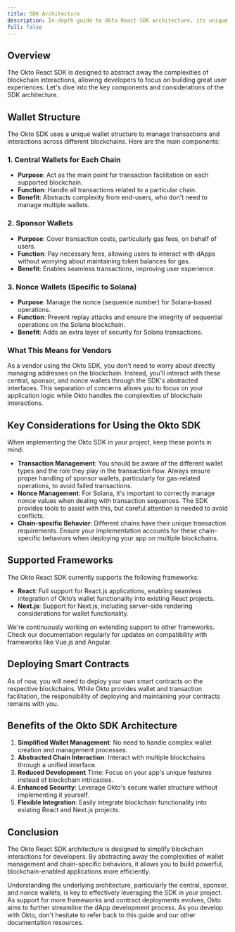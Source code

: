 ```yaml
---
title: SDK Architecture
description: In-depth guide to Okto React SDK architecture, its unique wallet structure, and key considerations for implementation.
full: false
---
```


## Overview

The Okto React SDK is designed to abstract away the complexities of blockchain interactions, allowing developers to focus on building great user experiences. Let's dive into the key components and considerations of the SDK architecture.

## Wallet Structure
The Okto SDK uses a unique wallet structure to manage transactions and interactions across different blockchains. Here are the main components:

### 1. Central Wallets for Each Chain
- **Purpose**: Act as the main point for transaction facilitation on each supported blockchain.
- **Function**: Handle all transactions related to a particular chain.
- **Benefit**: Abstracts complexity from end-users, who don't need to manage multiple wallets.

### 2. Sponsor Wallets
- **Purpose**: Cover transaction costs, particularly gas fees, on behalf of users.
- **Function**: Pay necessary fees, allowing users to interact with dApps without worrying about maintaining token balances for gas.
- **Benefit**: Enables seamless transactions, improving user experience.

### 3. Nonce Wallets (Specific to Solana)
- **Purpose**: Manage the nonce (sequence number) for Solana-based operations.
- **Function**: Prevent replay attacks and ensure the integrity of sequential operations on the Solana blockchain.
- **Benefit**: Adds an extra layer of security for Solana transactions.

### What This Means for Vendors

As a vendor using the Okto SDK, you don't need to worry about directly managing addresses on the blockchain. Instead, you'll interact with these central, sponsor, and nonce wallets through the SDK's abstracted interfaces. This separation of concerns allows you to focus on your application logic while Okto handles the complexities of blockchain interactions.

## Key Considerations for Using the Okto SDK
When implementing the Okto SDK in your project, keep these points in mind:
- **Transaction Management**: You should be aware of the different wallet types and the role they play in the transaction flow. Always ensure proper handling of sponsor wallets, particularly for gas-related operations, to avoid failed transactions.
- **Nonce Management**: For Solana, it's important to correctly manage nonce values when dealing with transaction sequences. The SDK provides tools to assist with this, but careful attention is needed to avoid conflicts.
- **Chain-specific Behavior**: Different chains have their unique transaction requirements. Ensure your implementation accounts for these chain-specific behaviors when deploying your app on multiple blockchains.

## Supported Frameworks

The Okto React SDK currently supports the following frameworks:
- **React**: Full support for React.js applications, enabling seamless integration of Okto’s wallet functionality into existing React projects.
- **Next.js**: Support for Next.js, including server-side rendering considerations for wallet functionality.

We're continuously working on extending support to other frameworks. Check our documentation regularly for updates on compatibility with frameworks like Vue.js and Angular.

## Deploying Smart Contracts

As of now, you will need to deploy your own smart contracts on the respective blockchains. While Okto provides wallet and transaction facilitation, the responsibility of deploying and maintaining your contracts remains with you.

## Benefits of the Okto SDK Architecture
1. **Simplified Wallet Management**: No need to handle complex wallet creation and management processes.
2. **Abstracted Chain Interaction**: Interact with multiple blockchains through a unified interface.
3. **Reduced Development** Time: Focus on your app's unique features instead of blockchain intricacies.
4. **Enhanced Security**: Leverage Okto's secure wallet structure without implementing it yourself.
5. **Flexible Integration**: Easily integrate blockchain functionality into existing React and Next.js projects.

## Conclusion

The Okto React SDK architecture is designed to simplify blockchain interactions for developers. By abstracting away the complexities of wallet management and chain-specific behaviors, it allows you to build powerful, blockchain-enabled applications more efficiently.

Understanding the underlying architecture, particularly the central, sponsor, and nonce wallets, is key to effectively leveraging the SDK in your project. As support for more frameworks and contract deployments evolves, Okto aims to further streamline the dApp development process. As you develop with Okto, don't hesitate to refer back to this guide and our other documentation resources.
